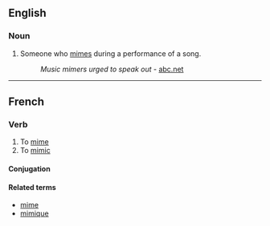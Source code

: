 ==English==

===Noun===
{{en-noun}}

# Someone who [[mime]]s during a performance of a song.
#: ''Music mimers urged to speak out'' - [http://arts.abc.net.au/news/artsnews_1562381.htm abc.net]


----
==French==

===Verb===
{{infl|fr|verb}}

# To [[mime]]
# To [[mimic]]

====Conjugation====
{{fr-conj-er|mim|avoir}}

====Related terms====
*[[mime#French|mime]]
*[[mimique]]